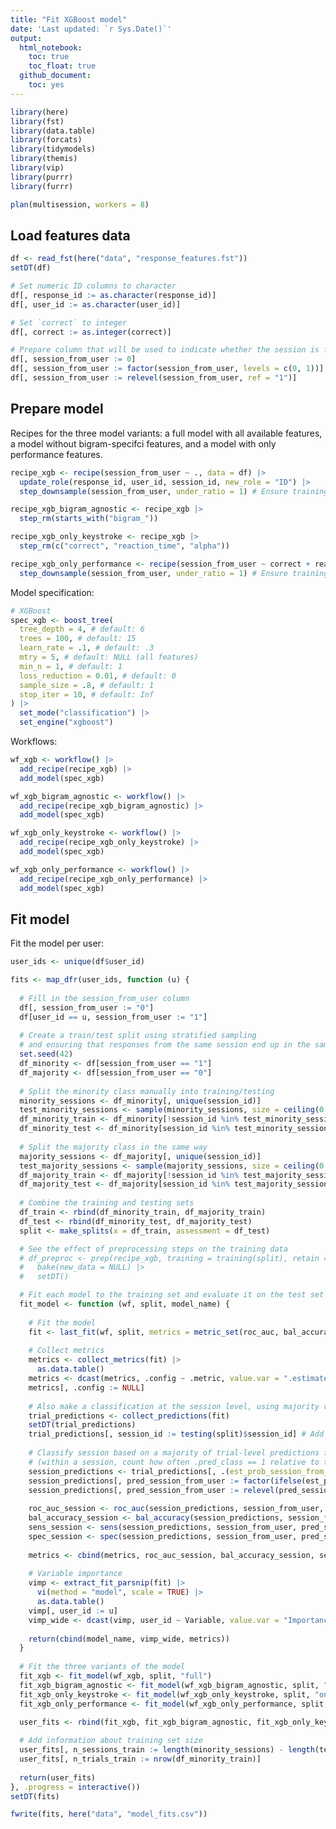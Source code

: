 ```yaml
---
title: "Fit XGBoost model"
date: 'Last updated: `r Sys.Date()`'
output:
  html_notebook:
    toc: true
    toc_float: true
  github_document:
    toc: yes
---
```


```r
library(here)
library(fst)
library(data.table)
library(forcats)
library(tidymodels)
library(themis)
library(vip)
library(purrr)
library(furrr)

plan(multisession, workers = 8)
```


## Load features data
```r
df <- read_fst(here("data", "response_features.fst"))
setDT(df)

# Set numeric ID columns to character
df[, response_id := as.character(response_id)]
df[, user_id := as.character(user_id)]

# Set `correct` to integer
df[, correct := as.integer(correct)]

# Prepare column that will be used to indicate whether the session is from the target user
df[, session_from_user := 0]
df[, session_from_user := factor(session_from_user, levels = c(0, 1))]
df[, session_from_user := relevel(session_from_user, ref = "1")]
```


## Prepare model

Recipes for the three model variants: a full model with all available features, a model without bigram-specifci features, and a model with only performance features.
```r
recipe_xgb <- recipe(session_from_user ~ ., data = df) |>
  update_role(response_id, user_id, session_id, new_role = "ID") |>
  step_downsample(session_from_user, under_ratio = 1) # Ensure training set has 1:1 ratio of same/different user

recipe_xgb_bigram_agnostic <- recipe_xgb |>
  step_rm(starts_with("bigram_"))

recipe_xgb_only_keystroke <- recipe_xgb |>
  step_rm(c("correct", "reaction_time", "alpha"))

recipe_xgb_only_performance <- recipe(session_from_user ~ correct + reaction_time + alpha, data = df) |>
  step_downsample(session_from_user, under_ratio = 1) # Ensure training set has 1:1 ratio of same/different user
```

Model specification:
```r
# XGBoost
spec_xgb <- boost_tree(
  tree_depth = 4, # default: 6
  trees = 100, # default: 15
  learn_rate = .1, # default: .3
  mtry = 5, # default: NULL (all features)
  min_n = 1, # default: 1
  loss_reduction = 0.01, # default: 0
  sample_size = .8, # default: 1
  stop_iter = 10, # default: Inf
) |>
  set_mode("classification") |>
  set_engine("xgboost")
```

Workflows:
```r
wf_xgb <- workflow() |>
  add_recipe(recipe_xgb) |>
  add_model(spec_xgb)

wf_xgb_bigram_agnostic <- workflow() |>
  add_recipe(recipe_xgb_bigram_agnostic) |>
  add_model(spec_xgb)

wf_xgb_only_keystroke <- workflow() |>
  add_recipe(recipe_xgb_only_keystroke) |>
  add_model(spec_xgb)

wf_xgb_only_performance <- workflow() |>
  add_recipe(recipe_xgb_only_performance) |>
  add_model(spec_xgb)
```


## Fit model

Fit the model per user:
```r
user_ids <- unique(df$user_id)

fits <- map_dfr(user_ids, function (u) {
  
  # Fill in the session_from_user column
  df[, session_from_user := "0"]
  df[user_id == u, session_from_user := "1"]
  
  # Create a train/test split using stratified sampling
  # and ensuring that responses from the same session end up in the same set
  set.seed(42)
  df_minority <- df[session_from_user == "1"]
  df_majority <- df[session_from_user == "0"]
  
  # Split the minority class manually into training/testing
  minority_sessions <- df_minority[, unique(session_id)]
  test_minority_sessions <- sample(minority_sessions, size = ceiling(0.2 * length(minority_sessions)))
  df_minority_train <- df_minority[!session_id %in% test_minority_sessions]
  df_minority_test <- df_minority[session_id %in% test_minority_sessions]
  
  # Split the majority class in the same way
  majority_sessions <- df_majority[, unique(session_id)]
  test_majority_sessions <- sample(majority_sessions, size = ceiling(0.2 * length(majority_sessions)))
  df_majority_train <- df_majority[!session_id %in% test_majority_sessions]
  df_majority_test <- df_majority[session_id %in% test_majority_sessions]
  
  # Combine the training and testing sets
  df_train <- rbind(df_minority_train, df_majority_train)
  df_test <- rbind(df_minority_test, df_majority_test)
  split <- make_splits(x = df_train, assessment = df_test)

  # See the effect of preprocessing steps on the training data  
  # df_preproc <- prep(recipe_xgb, training = training(split), retain = TRUE) |>
  #   bake(new_data = NULL) |>
  #   setDT()

  # Fit each model to the training set and evaluate it on the test set
  fit_model <- function (wf, split, model_name) {
    
    # Fit the model
    fit <- last_fit(wf, split, metrics = metric_set(roc_auc, bal_accuracy, sens, spec))
    
    # Collect metrics
    metrics <- collect_metrics(fit) |>
      as.data.table()
    metrics <- dcast(metrics, .config ~ .metric, value.var = ".estimate")
    metrics[, .config := NULL]
    
    # Also make a classification at the session level, using majority voting
    trial_predictions <- collect_predictions(fit)
    setDT(trial_predictions)
    trial_predictions[, session_id := testing(split)$session_id] # Add session ID
    
    # Classify session based on a majority of trial-level predictions for that session
    # (within a session, count how often .pred_class == 1 relative to the total count of rows)
    session_predictions <- trial_predictions[, .(est_prob_session_from_user = sum(.pred_class == 1) / .N), by = .(session_id, session_from_user)]
    session_predictions[, pred_session_from_user := factor(ifelse(est_prob_session_from_user > 0.5, 1, 0), levels = c(0, 1))]
    session_predictions[, pred_session_from_user := relevel(pred_session_from_user, ref = "1")]
    
    roc_auc_session <- roc_auc(session_predictions, session_from_user, est_prob_session_from_user)$.estimate
    bal_accuracy_session <- bal_accuracy(session_predictions, session_from_user, pred_session_from_user)$.estimate
    sens_session <- sens(session_predictions, session_from_user, pred_session_from_user)$.estimate
    spec_session <- spec(session_predictions, session_from_user, pred_session_from_user)$.estimate
    
    metrics <- cbind(metrics, roc_auc_session, bal_accuracy_session, sens_session, spec_session)
    
    # Variable importance
    vimp <- extract_fit_parsnip(fit) |>
      vi(method = "model", scale = TRUE) |>
      as.data.table()
    vimp[, user_id := u]
    vimp_wide <- dcast(vimp, user_id ~ Variable, value.var = "Importance")
    
    return(cbind(model_name, vimp_wide, metrics))
  }
  
  # Fit the three variants of the model
  fit_xgb <- fit_model(wf_xgb, split, "full")
  fit_xgb_bigram_agnostic <- fit_model(wf_xgb_bigram_agnostic, split, "bigram_agnostic")
  fit_xgb_only_keystroke <- fit_model(wf_xgb_only_keystroke, split, "only_keystroke")
  fit_xgb_only_performance <- fit_model(wf_xgb_only_performance, split, "only_performance")

  user_fits <- rbind(fit_xgb, fit_xgb_bigram_agnostic, fit_xgb_only_keystroke, fit_xgb_only_performance, fill = TRUE)
  
  # Add information about training set size
  user_fits[, n_sessions_train := length(minority_sessions) - length(test_minority_sessions)]
  user_fits[, n_trials_train := nrow(df_minority_train)]
  
  return(user_fits)
}, .progress = interactive())
setDT(fits)

fwrite(fits, here("data", "model_fits.csv"))
```